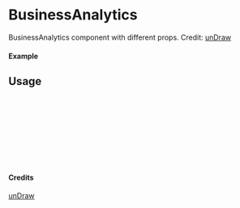
<Meta of={BusinessAnalytics} title="unDraw/BusinessAnalytics" />

# BusinessAnalytics

BusinessAnalytics component with different props.
Credit: [unDraw](https://undraw.co/illustrations)

#### Example

<Canvas of={BusinessAnalytics.Primary} />

## Usage

```ts
import { BusinessAnalytics } from "yadl-ui";

const Example = () => {
  return (
      <BusinessAnalytics />
  );
};

export default Example;
```

#### Credits
[unDraw](https://undraw.co/illustrations)
